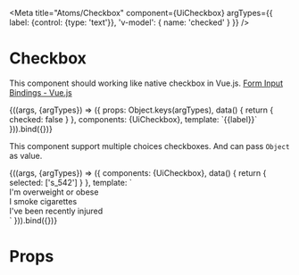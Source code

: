 
<Meta
  title="Atoms/Checkbox"
  component={UiCheckbox}
  argTypes={{
    label: {control: {type: 'text'}},
    'v-model': { name: 'checked' }
  }}
/>

# Checkbox

This component should working like native checkbox in Vue.js. [Form Input Bindings - Vue.js](https://vuejs.org/v2/guide/forms.html#Checkbox)

<Canvas>
  <Story
    name="Common"
    args={{
      label: 'I read and accept Terms of Service and Privacy Policy',
      id: 'agreement'
    }}
  >
    {((args, {argTypes}) => ({
      props: Object.keys(argTypes),
      data() {
        return {
          checked: false
        }
      },
      components: {UiCheckbox},
      template: `<UiCheckbox v-model="checked" :id="id">{{label}}</UiCheckbox>`
    })).bind({})}
  </Story>
</Canvas>

<ArgsTable story='Common' />

This component support multiple choices checkboxes. And can pass `Object` as value.

<Canvas>
  <Story
    name="Multiple checkboxes"
  >
    {((args, {argTypes}) => ({
      components: {UiCheckbox},
      data() {
        return {
          selected: ['s_542']
        }
      },
      template: `<div style="display: grid">
        <UiCheckbox v-model="selected" value="s_542">I'm overweight or obese</UiCheckbox>
        <UiCheckbox v-model="selected" value="s_22">I smoke cigarettes</UiCheckbox>
        <UiCheckbox v-model="selected" :value="{id: 's_1190', priority: 'high'}">I've been recently injured</UiCheckbox>
      </div>`
    })).bind({})}
  </Story>
</Canvas>

# Props

<Props of={UiCheckbox} />
